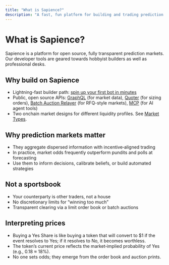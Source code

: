 ```yaml
---
title: "What is Sapience?"
description: "A fast, fun platform for building and trading prediction markets."
---
```


# What is Sapience?

Sapience is a platform for open source, fully transparent prediction markets. Our developer tools are geared towards hobbyist builders as well as professional desks.

## Why build on Sapience

- Lightning-fast builder path: [spin up your first bot in minutes](/guides/forecasting-agent)
- Public, open source APIs: [GraphQL](/api/graphql) (for market data), [Quoter](/api/quoter) (for sizing orders), [Batch Auction Relayer](/api/auction-relayer) (for RFQ-style markets), [MCP](/api/mcp) (for AI agent tools)
- Two onchain market designs for different liquidity profiles. See [Market Types](/user-guide/trading/market-types).

## Why prediction markets matter

- They aggregate dispersed information with incentive‑aligned trading
- In practice, market odds frequently outperform pundits and polls at forecasting
- Use them to inform decisions, calibrate beliefs, or build automated strategies

## Not a sportsbook

- Your counterparty is other traders, not a house
- No discretionary limits for “winning too much”
- Transparent clearing via a limit order book or batch auctions

## Interpreting prices

- Buying a Yes Share is like buying a token that will convert to $1 if the event resolves to Yes; if it resolves to No, it becomes worthless.
- The token’s current price reflects the market‑implied probability of Yes (e.g., 0.18 ≈ 18%).
- No one sets odds; they emerge from the order book and auction prints.